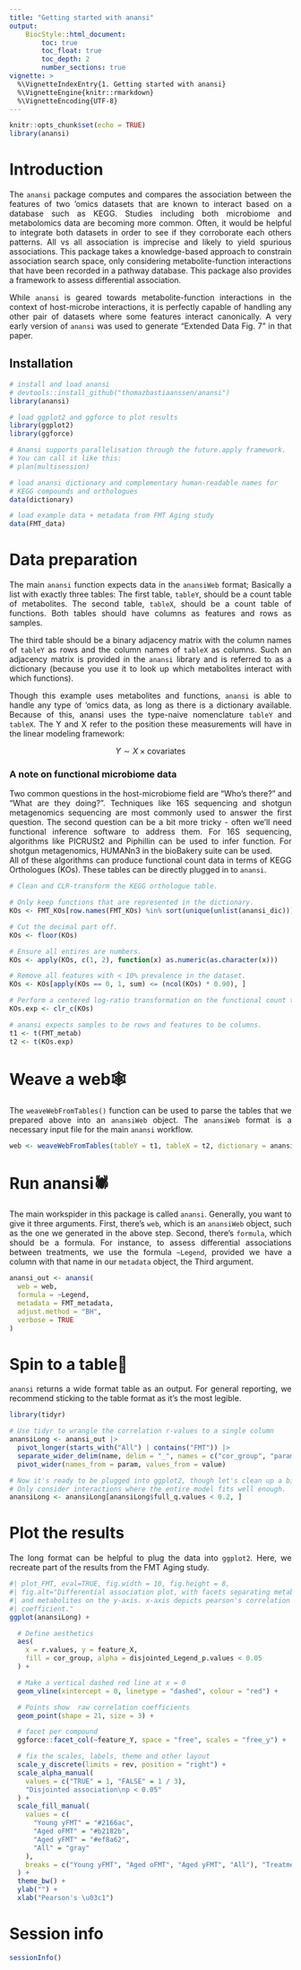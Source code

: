 ```yaml
---
title: "Getting started with anansi"
output:
    BiocStyle::html_document:
        toc: true
        toc_float: true
        toc_depth: 2
        number_sections: true
vignette: >
  %\VignetteIndexEntry{1. Getting started with anansi}
  %\VignetteEngine{knitr::rmarkdown}
  %\VignetteEncoding{UTF-8}
---
```


<style>
body {
text-align: justify}
</style>

```r
knitr::opts_chunk$set(echo = TRUE)
library(anansi)
```

# Introduction
The `anansi` package computes and compares the association between the features 
of two 'omics datasets that are known to interact based on a database such as 
KEGG. Studies including both microbiome and metabolomics data are becoming more 
common. Often, it would be helpful to integrate both datasets in order to see if
they corroborate each others patterns. All vs all association is imprecise and 
likely to yield spurious associations. This package takes a knowledge-based 
approach to constrain association search space, only considering 
metabolite-function interactions that have been recorded in a pathway database.
This package also provides a framework to assess differential association. 

While `anansi` is geared towards metabolite-function interactions in the context 
of host-microbe interactions, it is perfectly capable of handling any other pair 
of datasets where some features interact canonically. A very early version of 
`anansi` was used to generate "Extended Data Fig. 7" in that paper. 

## Installation
```r
# install and load anansi
# devtools::install_github("thomazbastiaanssen/anansi")
library(anansi)

# load ggplot2 and ggforce to plot results
library(ggplot2)
library(ggforce)

# Anansi supports parallelisation through the future.apply framework. 
# You can call it like this:
# plan(multisession)

# load anansi dictionary and complementary human-readable names for 
# KEGG compounds and orthologues
data(dictionary)

# load example data + metadata from FMT Aging study
data(FMT_data)
```

# Data preparation

The main `anansi` function expects data in the `anansiWeb` format; Basically a 
list with exactly three tables: 
The first table, `tableY`, should be a count table of metabolites.
The second table, `tableX`, should be a count table of functions. 
Both tables should have columns as features and rows as samples.

The third table should be a binary adjacency matrix with the column names of 
`tableY` as rows and the column names of `tableX` as columns. Such an adjacency 
matrix is provided in the `anansi` library and is referred to as a dictionary 
(because you use it to look up which metabolites interact with which functions).  

Though this example uses metabolites and functions, `anansi` is able to handle 
any type of 'omics data, as long as there is a dictionary available. Because of 
this, anansi uses the type-naive nomenclature `tableY` and `tableX`. The Y and X
refer to the position these measurements will have in the linear modeling 
framework: 

$$Y \sim X \times {\text{covariates}}$$

### A note on functional microbiome data

Two common questions in the host-microbiome field are "Who's there?" and "What 
are they doing?". Techniques like 16S sequencing and shotgun metagenomics 
sequencing are most commonly used to answer the first question. The second
question can be a bit more tricky - often we'll need functional inference 
software to address them. 
For 16S sequencing, algorithms like PICRUSt2 and Piphillin can be used to infer 
function. For shotgun metagenomics, HUMANn3 in the bioBakery suite can be used.  
All of these algorithms can produce functional count data in terms of KEGG 
Orthologues (KOs). These tables can be directly plugged in to `anansi`. 

```r
# Clean and CLR-transform the KEGG orthologue table.

# Only keep functions that are represented in the dictionary.
KOs <- FMT_KOs[row.names(FMT_KOs) %in% sort(unique(unlist(anansi_dic))), ]

# Cut the decimal part off.
KOs <- floor(KOs)

# Ensure all entires are numbers.
KOs <- apply(KOs, c(1, 2), function(x) as.numeric(as.character(x)))

# Remove all features with < 10% prevalence in the dataset.
KOs <- KOs[apply(KOs == 0, 1, sum) <= (ncol(KOs) * 0.90), ]

# Perform a centered log-ratio transformation on the functional count table.
KOs.exp <- clr_c(KOs)

# anansi expects samples to be rows and features to be columns.
t1 <- t(FMT_metab)
t2 <- t(KOs.exp)
```

# Weave a web🕸️

The `weaveWebFromTables()` function can be used to parse the tables that 
we prepared above into an `anansiWeb` object. 
The `anansiWeb` format is a necessary input file for the main `anansi` workflow. 

```r
web <- weaveWebFromTables(tableY = t1, tableX = t2, dictionary = anansi_dic)
```

# Run anansi🕷️

The main workspider in this package is called `anansi`. Generally, you want to 
give it three arguments. First, there's `web`, which is an `anansiWeb` object, 
such as the one we generated in the above step. Second, there's `formula`, which
should be a formula. For instance, to assess differential associations between 
treatments, we use the formula `~Legend`, provided we have a column with that 
name in our `metadata` object, the Third argument. 

```r
anansi_out <- anansi(
  web = web,
  formula = ~Legend,
  metadata = FMT_metadata,
  adjust.method = "BH",
  verbose = TRUE
)
```
# Spin to a table📝

`anansi` returns a wide format table as an output. For general reporting, we 
recommend sticking to the table format as it's the most legible. 

```r
library(tidyr)

# Use tidyr to wrangle the correlation r-values to a single column
anansiLong <- anansi_out |> 
  pivot_longer(starts_with("All") | contains("FMT")) |>
  separate_wider_delim(name, delim = "_", names = c("cor_group", "param")) |> 
  pivot_wider(names_from = param, values_from = value) 

# Now it's ready to be plugged into ggplot2, though let's clean up a bit more.
# Only consider interactions where the entire model fits well enough.
anansiLong <- anansiLong[anansiLong$full_q.values < 0.2, ]
```
# Plot the results

The long format can be helpful to plug the data into `ggplot2`. Here, we 
recreate part of the results from the FMT Aging study.

```r
#| plot_FMT, eval=TRUE, fig.width = 10, fig.height = 8, 
#| fig.alt="Differential association plot, with facets separating metabolites 
#| and metabolites on the y-axis. x-axis depicts pearson's correlation 
#| coefficient."
ggplot(anansiLong) +

  # Define aesthetics
  aes(
    x = r.values, y = feature_X,
    fill = cor_group, alpha = disjointed_Legend_p.values < 0.05
  ) +

  # Make a vertical dashed red line at x = 0
  geom_vline(xintercept = 0, linetype = "dashed", colour = "red") +

  # Points show  raw correlation coefficients
  geom_point(shape = 21, size = 3) +

  # facet per compound
  ggforce::facet_col(~feature_Y, space = "free", scales = "free_y") +

  # fix the scales, labels, theme and other layout
  scale_y_discrete(limits = rev, position = "right") +
  scale_alpha_manual(
    values = c("TRUE" = 1, "FALSE" = 1 / 3),
    "Disjointed association\np < 0.05"
  ) +
  scale_fill_manual(
    values = c(
      "Young yFMT" = "#2166ac",
      "Aged oFMT" = "#b2182b",
      "Aged yFMT" = "#ef8a62",
      "All" = "gray"
    ),
    breaks = c("Young yFMT", "Aged oFMT", "Aged yFMT", "All"), "Treatment"
  ) +
  theme_bw() +
  ylab("") +
  xlab("Pearson's \u03c1")
```


# Session info

```r
sessionInfo()
```
